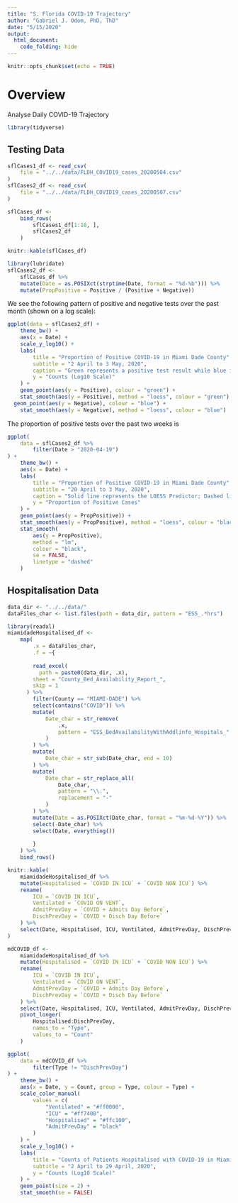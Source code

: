 ```yaml
---
title: "S. Florida COVID-19 Trajectory"
author: "Gabriel J. Odom, PhD, ThD"
date: "5/15/2020"
output:
  html_document:
    code_folding: hide
---
```


```r
knitr::opts_chunk$set(echo = TRUE)
```

# Overview
Analyse Daily COVID-19 Trajectory  

```r
library(tidyverse)
```



## Testing Data
```r
sflCases1_df <- read_csv(
	file = "../../data/FLDH_COVID19_cases_20200504.csv"
)
sflCases2_df <- read_csv(
	file = "../../data/FLDH_COVID19_cases_20200507.csv"
)
```

```r
sflCases_df <- 
	bind_rows(
		sflCases1_df[1:18, ],
		sflCases2_df
	)

knitr::kable(sflCases_df)
```


```r
library(lubridate)
sflCases2_df <- 
	sflCases_df %>% 
	mutate(Date = as.POSIXct(strptime(Date, format = "%d-%b"))) %>% 
	mutate(PropPositive = Positive / (Positive + Negative))
```


We see the following pattern of positive and negative tests over the past month (shown on a log scale):
```r
ggplot(data = sflCases2_df) +
	theme_bw() +
	aes(x = Date) + 
	scale_y_log10() +
	labs(
		title = "Proportion of Positive COVID-19 in Miami Dade County",
		subtitle = "2 April to 3 May, 2020",
		caption = "Green represents a positive test result while blue is negative.",
		y = "Counts (Log10 Scale)"
	) +
	geom_point(aes(y = Positive), colour = "green") +
	stat_smooth(aes(y = Positive), method = "loess", colour = "green") +
  geom_point(aes(y = Negative), colour = "blue") +
	stat_smooth(aes(y = Negative), method = "loess", colour = "blue")
```


The proportion of positive tests over the past two weeks is
```r
ggplot(
	data = sflCases2_df %>% 
		filter(Date > "2020-04-19")
) +
	theme_bw() +
	aes(x = Date) +
	labs(
		title = "Proportion of Positive COVID-19 in Miami Dade County",
		subtitle = "20 April to 3 May, 2020",
		caption = "Solid line represents the LOESS Predictor; Dashed line for Linear.",
		y = "Proportion of Positive Cases"
	) +
	geom_point(aes(y = PropPositive)) +
	stat_smooth(aes(y = PropPositive), method = "loess", colour = "black") +
	stat_smooth(
		aes(y = PropPositive),
		method = "lm",
		colour = "black",
		se = FALSE,
		linetype = "dashed"
	)
```



## Hospitalisation Data
```r
data_dir <- "../../data/"
dataFiles_char <- list.files(path = data_dir, pattern = "ESS_.*hrs")

library(readxl)
miamidadeHospitalised_df <- 
	map(
		.x = dataFiles_char,
		.f = ~{
			
	    read_excel(
	      path = paste0(data_dir, .x), 
        sheet = "County_Bed_Availability_Report_", 
        skip = 1
      ) %>% 
	    filter(County == "MIAMI-DADE") %>% 
	    select(contains("COVID")) %>% 
	    mutate(
	    	Date_char = str_remove(
	    		.x,
	    		pattern = "ESS_BedAvailabilityWithAddlinfo_Hospitals_"
	    	)
	    ) %>% 
	    mutate(
	    	Date_char = str_sub(Date_char, end = 10)
	    ) %>% 
	    mutate(
	    	Date_char = str_replace_all(
	    		Date_char,
	    		pattern = "\\.",
	    		replacement = "-"
	    	)
	    ) %>% 
	    mutate(Date = as.POSIXct(Date_char, format = "%m-%d-%Y")) %>% 
	    select(-Date_char) %>% 
	    select(Date, everything())
			
		}
	) %>% 
	bind_rows()
```

```r
knitr::kable(
	miamidadeHospitalised_df %>% 
  	mutate(Hospitalised = `COVID IN ICU` + `COVID NON ICU`) %>% 
  	rename(
  		ICU = `COVID IN ICU`,
  		Ventilated = `COVID ON VENT`,
  		AdmitPrevDay = `COVID + Admits Day Before`,
  		DischPrevDay = `COVID + Disch Day Before`
  	) %>% 
  	select(Date, Hospitalised, ICU, Ventilated, AdmitPrevDay, DischPrevDay)
)
```


```r
mdCOVID_df <- 
	miamidadeHospitalised_df %>% 
	mutate(Hospitalised = `COVID IN ICU` + `COVID NON ICU`) %>% 
	rename(
		ICU = `COVID IN ICU`,
		Ventilated = `COVID ON VENT`,
		AdmitPrevDay = `COVID + Admits Day Before`,
		DischPrevDay = `COVID + Disch Day Before`
	) %>% 
	select(Date, Hospitalised, ICU, Ventilated, AdmitPrevDay, DischPrevDay) %>% 
	pivot_longer(
		Hospitalised:DischPrevDay,
		names_to = "Type",
		values_to = "Count"
	)
```

```r
ggplot(
	data = mdCOVID_df %>% 
		filter(Type != "DischPrevDay")
) +
	theme_bw() +
	aes(x = Date, y = Count, group = Type, colour = Type) +
	scale_color_manual(
		values = c(
			"Ventilated" = "#ff0000",
			"ICU" = "#ff7400",
			"Hospitalised" = "#ffc100",
			"AdmitPrevDay" = "black"
		)
	) +
	scale_y_log10() +
	labs(
		title = "Counts of Patients Hospitalised with COVID-19 in Miami Dade County",
		subtitle = "2 April to 29 April, 2020",
		y = "Counts (Log10 Scale)"
	) +
	geom_point(size = 2) +
	stat_smooth(se = FALSE)
```

